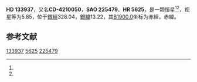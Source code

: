 {{Starbox begin
| name = HD 133937
}}
{{Starbox observe
| epoch = [[J2000.0|J2000.0]]
| constell = {{星座名待查}}<ref name=SIMBAD>{{cite web
 | url=http://simbad.u-strasbg.fr/simbad/sim-id?Ident=HR+5625
 | title =Pulsating variable Star
 | publisher=Centre de Données astronomiques de Strasbourg
 | work=SIMBAD
 | accessdate=2012-07-13}}</ref><ref name=DATA>{{cite web
 | url=http://vizier.u-strasbg.fr/viz-bin/VizieR-5?-out.add=.&-source=5050&-corr=PK=HR&-out.max=9999&HR=5625
 | title=VizieR Detailed Page
 | accessdate=2012-07-13
 | archive-date=2016-03-05
 | archive-url=https://web.archive.org/web/20160305075927/http://vizier.u-strasbg.fr/viz-bin/VizieR-5?-out.add=.&-source=5050&-corr=PK=HR&-out.max=9999&HR=5625
 | dead-url=no
 }}</ref>
| 星官 = 
| ra = {{RA|15|8|39.1}}<ref name=SIMBAD /><ref name=DATA />
| dec = {{DEC|-42|52|4}}<ref name=SIMBAD /><ref name=DATA />
| appmag_v = 5.85<ref name=SIMBAD /><ref name=DATA />
}}
{{Starbox character
| class = B7V<ref name=SIMBAD /><ref name=DATA />
| b-v = -0.11<ref name=SIMBAD /><ref name=DATA />
| u-b = -0.45<ref name=SIMBAD /><ref name=DATA />
| r-i = -0.13<ref name=SIMBAD /><ref name=DATA />
| variable = 
}}
{{Starbox astrometry
| radial_v = -0.45
| prop_mo_ra = 1
| parallax = 
| p_error = 
}}
{{Starbox catalog
| names =CD-4210050，[[SAO星表|SAO]] 225479，[[HD星表|HD]] 133937，[[HR星表|HR]] 5625}}
{{Starbox reference |Simbad=HR+5625}}
{{Starbox end}}

'''HD 133937'''，又名'''CD-4210050'''，'''SAO 225479'''、'''HR 5625'''，是一颗恒星<ref name=SIMBAD /><ref name=DATA />，视星等为5.85，位于[[銀道座標系|銀經]]328.04，[[銀道座標系|銀緯]]13.22，其[[B1900.0|B1900.0]]坐标为赤經{{RA|15|2|2.8}}，赤緯{{DEC|-42|13.22|58}}。

== 参考文献 ==
{{reflist}}

{{star-stub}}

[[Category:HD和HDE天體|133937]]
[[Category:HR天體|5625]]
[[Category:SAO天體|225479]]